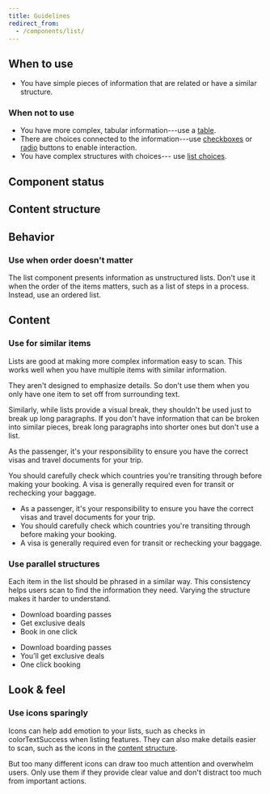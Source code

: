 ```yaml
---
title: Guidelines
redirect_from:
  - /components/list/
---
```


<ReactExample exampleId="List-default" />

## When to use

- You have simple pieces of information that are related or have a similar structure.

### When not to use

- You have more complex, tabular information---use a [table](/components/structure/table/).
- There are choices connected to the information---use [checkboxes](/components/input/checkbox/)
  or [radio](/components/input/radio/) buttons to enable interaction.
- You have complex structures with choices--- use [list choices](/components/input/listchoice/).

## Component status

<ComponentStatus component="List" />

## Content structure

<FigmaFile
  file="4QJZqvBvRrLu6t9mwObCkA"
  node="83%3A0"
  alt="Icon: visually supports list item contents; ListItem: includes one item in the list; content: best when short and doesn't need to be complete sentences."
/>

## Behavior

### Use when order doesn't matter

The list component presents information as unstructured lists.
Don't use it when the order of the items matters,
such as a list of steps in a process.
Instead, use an ordered list.

## Content

### Use for similar items

Lists are good at making more complex information easy to scan.
This works well when you have multiple items with similar information.

They aren't designed to emphasize details.
So don't use them when you only have one item to set off from surrounding text.

<Guideline type="do" title="Not for emphasis">

<FigmaFile
  file="fannvRpkOJK6uxxT33EKaa"
  node="118%3A31"
  alt="A card about Germany with a paragraph about travel restrictions and a button to learn more."
/>
<FigmaFile
  file="fannvRpkOJK6uxxT33EKaa"
  node="118%3A244"
  alt="A card about only Germany with a list with a single item about travel restrictions and a button to learn more."
/>

</Guideline>

Similarly, while lists provide a visual break,
they shouldn't be used just to break up long paragraphs.
If you don't have information that can be broken into similar pieces,
break long paragraphs into shorter ones but don't use a list.

<GuidelinesSideBySide>

<Do>

As the passenger, it's your responsibility to ensure
you have the correct visas and travel documents for your trip.

You should carefully check which countries you're transiting through before making your booking.
A visa is generally required even for transit or rechecking your baggage.

</Do>

<Dont>

- As a passenger, it's your responsibility to ensure
  you have the correct visas and travel documents for your trip.
- You should carefully check which countries you're transiting through before making your booking.
- A visa is generally required even for transit or rechecking your baggage.

</Dont>

</GuidelinesSideBySide>

### Use parallel structures

Each item in the list should be phrased in a similar way.
This consistency helps users scan to find the information they need.
Varying the structure makes it harder to understand.

<GuidelinesSideBySide>

<Do>

- Download boarding passes
- Get exclusive deals
- Book in one click

</Do>

<Dont>

- Download boarding passes
- You’ll get exclusive deals
- One click booking

</Dont>

</GuidelinesSideBySide>

## Look & feel

### Use icons sparingly

Icons can help add emotion to your lists,
such as checks in colorTextSuccess when listing features.
They can also make details easier to scan, such as the icons in the [content structure](#content-structure).

But too many different icons can draw too much attention and overwhelm users.
Only use them if they provide clear value and don't distract too much from important actions.
